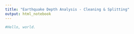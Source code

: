 ```yaml
---
title: "Earthquake Depth Analysis - Cleaning & Splitting"
output: html_notebook
---
```


```r
#Hello, world.
```
 
 